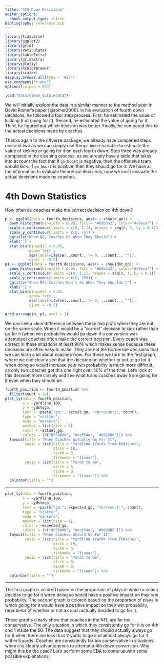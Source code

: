 ```yaml
---
title: "4th Down Decisions"
editor_options: 
  chunk_output_type: inline
bibliography: reference.bib
---
```


```r
library(tidyverse)
library(ggplot2)
library(grid)
library(reticulate)
library(kableExtra)
library(gridExtra)
library(plotly)
library(RColorBrewer)
library(scales)
display.brewer.all(type = 'div')
use_condaenv("r-env")
options(scipen = 999)
```

```r
load("data/clean_data.Rdata")
```

We will initially explore the data in a similar manner to the method seen in David Romer's paper [@romer2006]. In his evaluation of fourth down decisions, he followed a four step process. First, he estimated the value of kicking (not going for it). Second, he estimated the value of going for it. Third, he figured out which decision was better. Finally, he compared this to the actual decisions made by coaches.

Thanks again to the nflverse package, we already have completed steps one and two as we can simply use the `go_boost` variable to estimate the value of kicking or going for it on each fourth down. Step three was already completed in the cleaning process, as we already have a table that takes into account the fact that if `go_boost` is negative, then the offensive team should kick. If `go_boost` is positive, then they should go for it. We have all the information to evaluate theoretical decisions, now we must evaluate the actual decisions made by coaches.

# 4th Down Statistics

How often do coaches make the correct decision on 4th down?

```r
p <- ggplot(data = fourth_decisions, aes(x = should_go)) + 
  geom_histogram(binwidth = 0.05, fill = "#69b3a2", color="#e9ecef") +
  scale_x_continuous(limits = c(0, 1.1), breaks = seq(0, 1, by = 0.1)) +
  scale_y_continuous(limits = c(0, 70)) +
  ggtitle("When NFL Coaches Go When They Should") +
  xlab("") +
  stat_bin(binwidth = 0.05, 
           geom='text', 
           aes(label=ifelse(..count.. != 0, ..count.., "")), 
           vjust = -0.5)
p1 <- ggplot(data = fourth_decisions, aes(x = shouldnt_go)) + 
  geom_histogram(binwidth = 0.05, fill = "#69b3a2", color="#e9ecef") +
  scale_x_continuous(limits =c(0, 1.1), breaks = seq(0, 1, by = 0.1)) +
  scale_y_continuous(limits = c(0, 200)) +
  ggtitle("When NFL Coaches Don't Go When They Shouldn't") +
  xlab("") +
  stat_bin(binwidth = 0.05, 
           geom='text', 
           aes(label=ifelse(..count.. != 0, ..count.., "")), 
           vjust = -0.5)

grid.arrange(p, p1, ncol = 1)
```

We can see a clear difference between these two plots when they are put on the same scale. When it would be a "correct" decision to kick rather than go for it (when win probability would go down if a conversion was attempted) coaches often make the correct decision. Every coach was correct in these situations at least 90% which makes sense because these decisions are often easy to make. They are not the borderline decisions that we can learn a lot about coaches from. For those we turn to the first graph, where we can clearly see that the decision on whether or not to go for it when doing so would increase your win probability is much more difficult, as only two coaches got this one right over 50% of the time. Let's look at this decision more closely and see what turns coaches away from going for it even when they should be.

```r
fourth_position <- fourth_position %>%
  filter(count > 10)
plot_ly(data = fourth_position, 
        x = ~yardline_100, 
        y = ~ydstogo,
        text = ~paste("go:", actual_go, "<br>count:", count),
        type = "scatter",
        mode = "markers",
        marker = list(size = 8),
        color = ~actual_go,
        colors = (c("#FF0000", "#ecf54e", "#008000"))) %>%
  layout(title = "When Coaches Actually Go For It",
         xaxis = list(title = "Yardline (Yards from Endzone)",
                      dtick = 10,
                      tick0 = 0,
                      tickmode = "linear"),
         yaxis = list(title = "Yards to Go",
                      dtick = 5,
                      tick0 = 0,
                      tickmode = "linear")) %>%
  colorbar(title = "")
```

------------------------------------------------------------------------

```r
plot_ly(data = fourth_position, 
        x = ~yardline_100, 
        y = ~ydstogo,
        text = ~paste("go:", expected_go, "<br>count:", count),
        type = "scatter",
        mode = "markers",
        marker = list(size = 8),
        color = ~expected_go,
        colors = (c("#FF0000", "#ecf54e", "#008000"))) %>%
  layout(title = "When Coaches Should Go For It",
         xaxis = list(title = "Yardline (Yards from Endzone)",
                      dtick = 10,
                      tick0 = 0,
                      tickmode = "linear"),
         yaxis = list(title = "Yards to Go",
                      dtick = 5,
                      tick0 = 0,
                      tickmode = "linear")) %>%
  colorbar(title = "")

```

------------------------------------------------------------------------

The first graph is colored based on the proportion of plays in which a coach decides to go for it when doing so would have a positive impact on their win probability. The second graph is colored based on the proportion of plays in which going for it would have a positive impact on their win probability, regardless of whether or not a coach actually decided to go for it.

These graphs clearly show that coaches in the NFL are far too conservative. The only situation in which they consistently go for it is on 4th and 1 inside the 50. The data suggest that they should actually always go for it when there are less than 2 yards to go and almost always go for it within 5 yards. Coaches are consistently far too conservative in situations when it is clearly advantageous to attempt a 4th down conversion. Why might this be the case? Let's perform some EDA to come up with some possible explanations.
